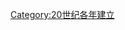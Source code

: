 {{estcat|193|3|1929|1940}}
{{Commons cat|1933 establishments}}
[[Category:20世纪各年建立|Category:20世纪各年建立]]
